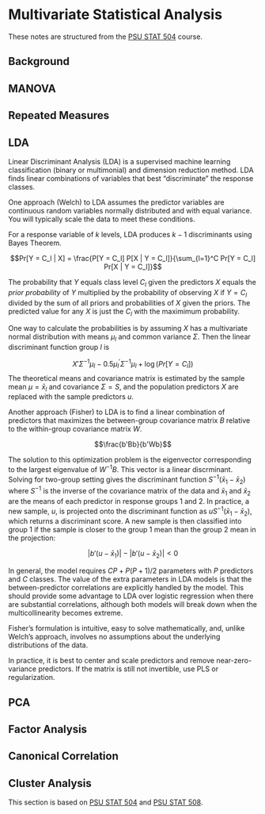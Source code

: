 # Multivariate Statistical Analysis

These notes are structured from the [PSU STAT 504](https://online.stat.psu.edu/stat505/) course.


## Background

## MANOVA

## Repeated Measures

## LDA

Linear Discriminant Analysis (LDA) is a supervised machine learning classification (binary or multimonial) and dimension reduction method.  LDA finds linear combinations of variables that best "discriminate" the response classes.

One approach (Welch) to LDA assumes the predictor variables are continuous random variables normally distributed and with equal variance.  You will typically scale the data to meet these conditions.

For a response variable of $k$ levels, LDA produces $k-1$ discriminants using Bayes Theorem.

$$Pr[Y = C_l | X] = \frac{P[Y = C_l] P[X | Y = C_l]}{\sum_{l=1}^C Pr[Y = C_l] Pr[X | Y = C_l]}$$

The probability that $Y$ equals class level $C_l$ given the predictors $X$ equals the *prior probability* of $Y$ multiplied by the probability of observing $X$ if $Y = C_l$ divided by the sum of all priors and probabilities of $X$ given the priors.  The predicted value for any $X$ is just the $C_l$ with the maximimum probability.

One way to calculate the probabilities is by assuming $X$ has a multivariate normal distribution with means $\mu_l$ and common variance $\Sigma$. Then the linear discriminant function group $l$ is

$$X'\Sigma^{-1}\mu_l - 0.5 \mu_l^{'}\Sigma^{-1}\mu_l + \log(Pr[Y = C_l])$$
The theoretical means and covariance matrix is estimated by the sample mean $\mu = \bar{x}_l$ and covariance $\Sigma = S$, and the population predictors $X$ are replaced with the sample predictors $u$.

Another approach (Fisher) to LDA is to find a linear combination of predictors that maximizes the between-group covariance matrix $B$ relative to the within-group covariance matrix $W$.

$$\frac{b'Bb}{b'Wb}$$

The solution to this optimization problem is the eigenvector corresponding to the largest eigenvalue of $W^{-1}B$.  This vector is a linear discrminant.  Solving for two-group setting gives the discriminant function $S^{-1}(\bar{x}_1 - \bar{x}_2)$ where $S^{-1}$ is the inverse of the covariance matrix of the data and $\bar{x}_1$ and $\bar{x}_2$ are the means of each predictor in response groups 1 and 2.  In practice, a new sample, $u$, is projected onto the discriminant function as $uS^{-1}(\bar{x}_1 - \bar{x}_2)$, which returns a discriminant score. A new sample is then classified into group 1 if the sample is closer to the group 1 mean than the group 2 mean in the projection:

$$\left| b'(u - \bar{x}_1) \right| - \left| b'(u - \bar{x}_2) \right| < 0$$

In general, the model requires $CP +  P(P + 1)/2$ parameters with $P$ predictors and $C$ classes. The value of the extra parameters in LDA models is that the between-predictor correlations are explicitly handled by the model. This should provide some advantage to LDA over logistic regression when there are substantial correlations, although both models will break down  when the multicollinearity becomes extreme. 

Fisher’s formulation is intuitive, easy to solve mathematically, and, unlike Welch’s approach, involves no assumptions about  the underlying distributions of the data.

In practice, it is best to center and scale predictors and remove near-zero-variance predictors.  If the matrix is still not invertible, use PLS or regularization.


## PCA

## Factor Analysis

## Canonical Correlation

## Cluster Analysis

This section is based on [PSU STAT 504](https://online.stat.psu.edu/stat505/) and [PSU STAT 508](https://online.stat.psu.edu/stat508/lesson/12).
